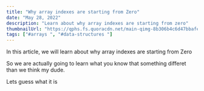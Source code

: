 ```yaml
---
title: "Why array indexes are starting from Zero"
date: "May 28, 2022"
description: "Learn about why array indexes are starting from zero"
thumbnailUrl: "https://qphs.fs.quoracdn.net/main-qimg-8b306b4c6d47bbafe378924ab42d24ba-lq"
tags: ["#arrays ", "#data-structures "]
---
```


<p>
  In this article, we will learn about why array indexes are starting from Zero
</p>
<p>
  So we are actually going to learn what you know that something differet than
  we think my dude.
</p>
<p>Lets guess what it is</p>
